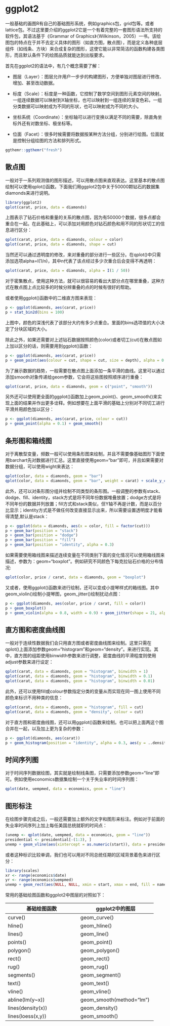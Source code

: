 # ggplot2

一般基础的画图R有自己的基础图形系统，例如graphics包，grid包等。或者lattice包。不过这里要介绍的ggplot2它是一个有着完整的一套图形语法所支持的软件包，其语法基于《Grammar of Graphics》（Wilkinson，2005）一书。该绘图包的特点在于并不去定义具体的图形（如直方图，散点图），而是定义各种底层组件（如线条、方块）来合成复杂的图形，这使它能以非常简洁的函数构建各类图形，而且默认条件下的绘图品质就能达到出版要求。

首先在ggplot2的语法中，有几个概念需要了解：

-   图层（Layer）：图层允许用户一步步的构建图形，方便单独对图层进行修改、增加、甚至改动数据。

-   标度（Scale）：标度是一种函数，它控制了数学空间到图形元素空间的映射。一组连续数据可以映射到X轴坐标，也可以映射到一组连续的渐变色彩。一组分类数据可以映射成为不同的形状，也可以映射成为不同的大小。

-   坐标系统（Coordinate）：坐标轴可以进行变换以满足不同的需要，除直角坐标外还有对数坐标、极坐标等。

-   位面（Facet）：很多时候需要将数据按某种方法分组，分别进行绘图。位面就是控制分组绘图的方法和排列形式。

```r
ggthemr::ggthemr("fresh")
```


## 散点图

一般对于一系列观测值的图形描述，可以用散点图来直观表达。这里基本的散点图绘制可以使用qplot()函数。下面我们用ggplot2包中关于50000颗钻石的数据集diamonds来进行说明。

```r
library(ggplot2)
qplot(carat, price, data = diamonds)
```

上图表示了钻石价格和重量的关系的散点图，因为有50000个数据，很多点都会重合在一起。在此基础上，可以添加对用颜色对钻石颜色和用不同的形状切工的信息进行区分：

```r
qplot(carat, price, data = diamonds, colour = color)
qplot(carat, price, data = diamonds, shape = cut)
```

当然还可以通过透明度的修改，来对重叠的部分进行一些区分。在qplot()中只需添加选项alpha=I(1/n)，其中n代表了该点经过多少次重合后会变得不再透明：

```r
qplot(carat, price, data = diamonds, alpha = I(1 / 50))
```

对于密集散点，使用这种方法，就可以很容易的看出大部分点在哪里重叠，这种方式在散点图上点比较多的时候分辨重叠的点的时候有很好的帮助。

或者使用ggplot()函数中的二维直方图来表现：

```r
p <- ggplot(diamonds, aes(carat, price))
p + stat_bin2d(bins = 100)
```

上图中，颜色的深浅代表了该部分大约有多少点重合。里面的bins选项值的大小决定了分块区域的大小。

除此之外，如果还需要对上述钻石数据按照颜色(color)或者切工(cut)在散点图如上加以区分的话，则需要用到ggplot()函数：

```r
p <- ggplot(diamonds, aes(carat, price))
p + geom_point(aes(colour = cut, shape = cut, size = depth), alpha = 0.6, position = "jitter") + scale_size_area(max_size = 2)
```

为了展示数据的趋势，一般需要在散点图上面添加一条平滑的曲线。这里可以通过添加smooth对象传递给geom参数，它会将这些图按照顺序进行重叠：

```r
qplot(carat, price, data = diamonds, geom = c("point", "smooth"))
```

另外还可以使用更全面的ggplot()函数加上geom_point()、geom_smooth()来实现上面的结果并作出更多诠释。例如想要在上面平滑的基础上分别对不同切工进行平滑并用颜色加以区分：

```r
p <- ggplot(diamonds, aes(carat, price, colour = cut))
p + geom_point(alpha = 0.1) + geom_smooth()
```

## 条形图和箱线图

对于离散型变量，频数一般可以使用条形图来绘制，并且不需要像基础图形下面使用barchart先对数据进行汇总。这里直接使用geom="bar"即可，并且如果需要对数据分组，可以使用wight来表达：

```r
qplot(color, data = diamonds, geom = "bar")
qplot(color, data = diamonds, geom = "bar", weight = carat) + scale_y_continuous("carat")
```

此外，还可以对条形图分组并绘制不同类型的条形图。一般调整的参数有stack、dodge、fill、identity，stack方式是将不同年份数据堆叠放置；dodge方式是将不同年份的数据并列放置；fill方式和stack类似，但Y轴不再是计数，而是以百分比显示；identity方式是不做任何改变直接显示出来，所以需要设置透明度才能看得清楚,默认是stack：

```r
p <- ggplot(data = diamonds, aes(x = color, fill = factor(cut)))
p + geom_bar(position = "stack")
p + geom_bar(position = "dodge")
p + geom_bar(position = "fill")
p + geom_bar(position = "identity", alpha = 0.3)
```

如果需要使用箱线图来描述连续变量在不同类别下面的变化情况可以使用箱线图来描述，参数为：geom="boxplot"。例如研究不同颜色下每克拉钻石价格的分布情况:

```r
qplot(color, price / carat, data = diamonds, geom = "boxplot")
```

又或者，使用ggplot()函数来进行绘制，还可以变成小提琴样式的箱线图。其中geom_violin()绘制小提琴图，geom_jitter()绘制扰动点图：

```r
p <- ggplot(diamonds, aes(color, price / carat, fill = color))
p + geom_boxplot()
p + geom_violin(alpha = 0.8, width = 0.9) + geom_jitter(shape = 21, alpha = 0.03)
```

## 直方图和密度曲线图

一般对于连续性数据我们会只用直方图或者密度曲线图来绘制。这里只需在qplot()上面添加参数geom="histogram"和geom="density"。来进行实现。其中，直方图的组距使用binwidth参数来进行调整，密度曲线的平滑程度则使用adjust参数来进行设定：

```r
qplot(carat, data = diamonds, geom = "histogram", binwidth = 1)
qplot(carat, data = diamonds, geom = "histogram", binwidth = 0.1)
qplot(carat, data = diamonds, geom = "histogram", binwidth = 0.01)
```

此外，还可以使用fill或colour参数指定分类的变量从而实现在同一图上使用不同颜色来标识不用种类的信息：

```r
qplot(carat, data = diamonds, geom = "histogram", fill = cut)
qplot(carat, data = diamonds, geom = "density", colour = cut)
```

对于直方图和密度曲线图，还可以用ggplot()函数来绘制。也可以把上面两这个图合并在一起，以及加上更为复杂的参数：

```r
p <- ggplot(diamonds, aes(carat))
p + geom_histogram(position = "identity", alpha = 0.3, aes(y = ..density.., fill = cut), color = "white") + stat_density(geom = "line", position = "identity", aes(colour = cut))
```

## 时间序列图

对于时间序列数据绘图，其实就是绘制线条图，只需要添加参数geom="line"即可。例如使用economics数据集绘制一个关于失业率的时间序列图：

```r
qplot(date, uempmed, data = economics, geom = "line")
```

## 图形标注

在绘图步骤完成之后，一般还需要加上额外的文字和图形来标注。例如对于前面的失业率时间序列上加上每任美国总统就职的时间点：

```r
(unemp <- qplot(date, uempmed, data = economics, geom = "line"))
presidential <- presidential[-(1:3), ]
unemp + geom_vline(aes(xintercept = as.numeric(start)), data = presidential)
```

或者这种标识比较单调，我们也可以用对不同总统任期的区域背景着色来进行区分：

```r
library(scales)
xr <- range(economics$date)
yr <- range(economics$uempmed)
unemp + geom_rect(aes(NULL, NULL, xmin = start, xmax = end, fill = name), ymin = yr[1], ymax = yr[2], data = presidential, alpha = 0.2)
```

常用的基础绘图函数和ggplot2中图层的对照如下：

+----------------------------------+-----------------------------------+
| 基础绘图函数                     | ggplot2中的图层                   |
+==================================+===================================+
| curve()                          | geom_curve()                      |
+----------------------------------+-----------------------------------+
| hline()                          | geom_hline()                      |
+----------------------------------+-----------------------------------+
| lines()                          | geom_line()                       |
+----------------------------------+-----------------------------------+
| points()                         | geom_point()                      |
+----------------------------------+-----------------------------------+
| polygon()                        | geom_polygon()                    |
+----------------------------------+-----------------------------------+
| rect()                           | geom_rect()                       |
+----------------------------------+-----------------------------------+
| rug()                            | geom_rug()                        |
+----------------------------------+-----------------------------------+
| segments()                       | geom_segment()                    |
+----------------------------------+-----------------------------------+
| text()                           | geom_text()                       |
+----------------------------------+-----------------------------------+
| vline()                          | geom_vline()                      |
+----------------------------------+-----------------------------------+
| abline(lm(y\~x))                 | geom_smooth(method="lm")          |
+----------------------------------+-----------------------------------+
| lines(density(x))                | geom_density()                    |
+----------------------------------+-----------------------------------+
| lines(loess(x,y))                | geom_smooth()                     |
+----------------------------------+-----------------------------------+
